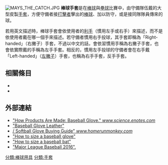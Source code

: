{{unreferenced|time=2016-09-30T13:23:52+00:00}}
{{about|棒球比賽中守備者戴的手套|打擊者戴的手套|打擊手套}}

[[Image:MAYS_THE_CATCH.JPG|thumb]]
'''棒球手套'''是在[[棒球|棒球]]與[[壘球|壘球]]比賽中，由守備隊伍戴的大型皮製[[手套|手套]]，方便守備者接[[打擊者|打擊者]]擊出的[[棒球_(球)|棒球]]、加以防守，或是接同隊隊員傳來的球。

若用英文描述時，棒球手套會依使用者的[[利手|利手]]（慣用左手或右手）來描述，而不是依使用者戴在哪一個手來描述。若守備者慣用右手投球，其手套即稱為「Right-handed」（右撇子）手套，不過以中文的話，會依習慣用手稱為右撇子手套，也會依實際戴的手稱為左手手套。相反的，慣用左手投球的守備者會在右手戴「Left-handed」（[[左撇子|左撇子]]）手套，也稱為右手手套，反手手套。

==相關條目==
*{{le|打擊手套|Batting glove}}
*{{le|棒球服裝及設備|Baseball clothing and equipment}}

==外部連結==
* [https://web.archive.org/web/20070322110520/http://science.enotes.com/how-products-encyclopedia/baseball-glove "How Products Are Made: Baseball Glove." ''www.science.enotes.com'']
*[https://web.archive.org/web/20080906154812/http://www.hirschgroupllc.com/index_files/Leather_Glossary.htm "Baseball Glove Leather"]
*[https://web.archive.org/web/20110724153300/http://www.homerunmonkey.com/baseball-softball-glove-buying-guide.html"Baseball / Softball Glove Buying Guide" ''www.homerunmonkey.com'']
*[https://web.archive.org/web/20100220093435/http://www.hitrunscore.com/baseball-glove-buyers-guide.html "How to size a baseball glove"]
*[https://web.archive.org/web/20100212040736/http://www.hitrunscore.com/baseball-bats-buyers-guide.html "How to size a baseball bat"]
*[http://mlb.mlb.com/mlb/downloads/y2016/official_baseball_rules.pdf "Major League Baseball 2016".] {{Wayback|url=http://mlb.mlb.com/mlb/downloads/y2016/official_baseball_rules.pdf |date=20160804054928 }}
{{Portal|棒球}}
{{運動小作品}}

[[分類:棒球用具|分類:棒球用具]]
[[分類:手套|分類:手套]]